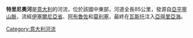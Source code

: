 '''特里尼奧河'''是[[意大利|意大利]]的河流，位於該國中東部，河道全長85公里，發源自[[亞平寧山脈|亞平寧山脈]]，流經[[伊塞爾尼亞省|伊塞爾尼亞省]]、[[阿布魯佐|阿布魯佐]]和[[莫利塞|莫利塞]]，最終在[[瓦斯托|瓦斯托]]注入[[亞得里亞海|亞得里亞海]]。

{{Coord|42|04|N|14|48|E|display=title|region:IT_type:river_source:GNS-enwiki}}

{{Italy-geo-stub}}
[[Category:意大利河流|Category:意大利河流]]